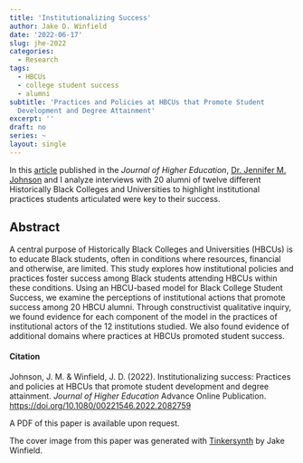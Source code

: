 ```yaml
---
title: 'Institutionalizing Success'
author: Jake D. Winfield
date: '2022-06-17'
slug: jhe-2022
categories:
  - Research
tags:
  - HBCUs
  - college student success
  - alumni
subtitle: 'Practices and Policies at HBCUs that Promote Student
  Development and Degree Attainment'
excerpt: ''
draft: no
series: ~
layout: single
---
```

In this [article](https://doi.org/10.1080/00221546.2022.2082759) published in the *Journal of Higher Education*, [Dr. Jennifer M. Johnson](https://www.jmjohnsonphd.com) and I analyze interviews with 20 alumni of twelve different Historically Black Colleges and Universities to highlight institutional practices students articulated were key to their success.  

## Abstract
A central purpose of Historically Black Colleges and Universities (HBCUs) is to educate Black students, often in conditions where resources, financial and otherwise, are limited. This study explores how institutional policies and practices foster success among Black students attending HBCUs within these conditions. Using an HBCU-based model for Black College Student Success, we examine the perceptions of institutional actions that promote success among 20 HBCU alumni. Through constructivist qualitative inquiry, we found evidence for each component of the model in the practices of institutional actors of the 12 institutions studied. We also found evidence of additional domains where practices at HBCUs promoted student success.

#### Citation
Johnson, J. M. & Winfield, J. D. (2022). Institutionalizing success: Practices and policies at HBCUs that promote student development and degree attainment. *Journal of Higher Education* Advance Online Publication. [https://doi.org/10.1080/00221546.2022.2082759]()

A PDF of this paper is available upon request.

The cover image from this paper was generated with [Tinkersynth](https://tinkersynth.com/) by Jake Winfield.
